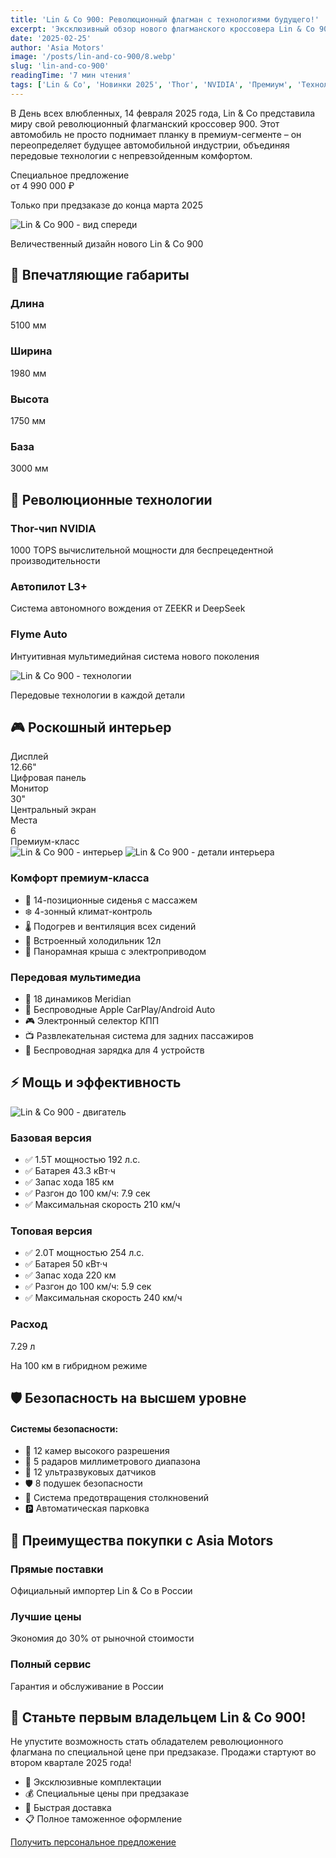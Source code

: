 ```yaml
---
title: 'Lin & Co 900: Революционный флагман с технологиями будущего!'
excerpt: 'Эксклюзивный обзор нового флагманского кроссовера Lin & Co 900 с передовым Thor-чипом NVIDIA. Роскошь, технологии и инновации в одном автомобиле.'
date: '2025-02-25'
author: 'Asia Motors'
image: '/posts/lin-and-co-900/8.webp'
slug: 'lin-and-co-900'
readingTime: '7 мин чтения'
tags: ['Lin & Co', 'Новинки 2025', 'Thor', 'NVIDIA', 'Премиум', 'Технологии']
---
```


<div class="intro-block">
    <p class="intro-text">
        В День всех влюбленных, 14 февраля 2025 года, Lin & Co представила миру
        свой революционный флагманский кроссовер 900. Этот автомобиль не просто
        поднимает планку в премиум-сегменте – он переопределяет будущее
        автомобильной индустрии, объединяя передовые технологии с
        непревзойденным комфортом.
    </p>
</div>

<div class="price-banner">
    <div class="price-tag">Специальное предложение</div>
    <div class="price-value">от 4 990 000 ₽</div>
    <p class="price-note">Только при предзаказе до конца марта 2025</p>
</div>

<div class="image-container">
    <img
        src="/posts/lin-and-co-900/1.webp"
        alt="Lin & Co 900 - вид спереди"
        className="full-width-image"
    />
    <p class="image-caption">Величественный дизайн нового Lin & Co 900</p>
</div>

## 📏 Впечатляющие габариты

<div class="process-timeline">
    <div class="timeline-item">
        <h3>Длина</h3>
        <p>5100 мм</p>
    </div>
    <div class="timeline-item">
        <h3>Ширина</h3>
        <p>1980 мм</p>
    </div>
    <div class="timeline-item">
        <h3>Высота</h3>
        <p>1750 мм</p>
    </div>
    <div class="timeline-item">
        <h3>База</h3>
        <p>3000 мм</p>
    </div>
</div>

## 💫 Революционные технологии

<div class="advantages-grid">
    <div class="advantage-item">
        <h3>Thor-чип NVIDIA</h3>
        <p>
            1000 TOPS вычислительной мощности для беспрецедентной
            производительности
        </p>
    </div>
    <div class="advantage-item">
        <h3>Автопилот L3+</h3>
        <p>Система автономного вождения от ZEEKR и DeepSeek</p>
    </div>
    <div class="advantage-item">
        <h3>Flyme Auto</h3>
        <p>Интуитивная мультимедийная система нового поколения</p>
    </div>
</div>

<div class="image-container">
    <img
        src="/posts/lin-and-co-900/2.webp"
        alt="Lin & Co 900 - технологии"
        className="full-width-image"
    />
    <p class="image-caption">Передовые технологии в каждой детали</p>
</div>

## 🎮 Роскошный интерьер

<div class="features-grid">
    <div class="feature-card">
        <div class="feature-title">Дисплей</div>
        <div class="feature-value">12.66"</div>
        <div class="feature-description">Цифровая панель</div>
    </div>
    <div class="feature-card">
        <div class="feature-title">Монитор</div>
        <div class="feature-value">30"</div>
        <div class="feature-description">Центральный экран</div>
    </div>
    <div class="feature-card">
        <div class="feature-title">Места</div>
        <div class="feature-value">6</div>
        <div class="feature-description">Премиум-класс</div>
    </div>
</div>

<div class="image-grid">
    <img
        src="/posts/lin-and-co-900/3.webp"
        alt="Lin & Co 900 - интерьер"
        className="grid-image"
    />
    <img
        src="/posts/lin-and-co-900/4.webp"
        alt="Lin & Co 900 - детали интерьера"
        className="grid-image"
    />
</div>

<div class="specs-grid">
    <div class="specs-box">
        <h3>Комфорт премиум-класса</h3>
        <ul class="specs-list">
            <li>💺 14-позиционные сиденья с массажем</li>
            <li>❄️ 4-зонный климат-контроль</li>
            <li>🌡️ Подогрев и вентиляция всех сидений</li>
            <li>🧊 Встроенный холодильник 12л</li>
            <li>🌟 Панорамная крыша с электроприводом</li>
        </ul>
    </div>
    <div class="specs-box">
        <h3>Передовая мультимедиа</h3>
        <ul class="specs-list">
            <li>🎵 18 динамиков Meridian</li>
            <li>📱 Беспроводные Apple CarPlay/Android Auto</li>
            <li>🎮 Электронный селектор КПП</li>
            <li>📺 Развлекательная система для задних пассажиров</li>
            <li>🔋 Беспроводная зарядка для 4 устройств</li>
        </ul>
    </div>
</div>

## ⚡ Мощь и эффективность

<div class="image-container">
    <img
        src="/posts/lin-and-co-900/5.webp"
        alt="Lin & Co 900 - двигатель"
        className="full-width-image"
    />
</div>

<div class="pros-cons-grid">
    <div class="pros-card">
        <h3>Базовая версия</h3>
        <ul>
            <li>✅ 1.5T мощностью 192 л.с.</li>
            <li>✅ Батарея 43.3 кВт·ч</li>
            <li>✅ Запас хода 185 км</li>
            <li>✅ Разгон до 100 км/ч: 7.9 сек</li>
            <li>✅ Максимальная скорость 210 км/ч</li>
        </ul>
    </div>
    <div class="pros-card">
        <h3>Топовая версия</h3>
        <ul>
            <li>✅ 2.0T мощностью 254 л.с.</li>
            <li>✅ Батарея 50 кВт·ч</li>
            <li>✅ Запас хода 220 км</li>
            <li>✅ Разгон до 100 км/ч: 5.9 сек</li>
            <li>✅ Максимальная скорость 240 км/ч</li>
        </ul>
    </div>
</div>

<div class="features-grid__cherry">
    <div class="advantage-item">
        <h3>Расход</h3>
        <div class="feature-value">7.29 л</div>
        <p class="feature-item-spec">На 100 км в гибридном режиме</p>
    </div>
</div>

## 🛡️ Безопасность на высшем уровне

<div class="advantages-card">
    <h4>Системы безопасности:</h4>
    <ul>
        <li>🎯 12 камер высокого разрешения</li>
        <li>🤖 5 радаров миллиметрового диапазона</li>
        <li>💫 12 ультразвуковых датчиков</li>
        <li>🛡️ 8 подушек безопасности</li>
        <li>🚗 Система предотвращения столкновений</li>
        <li>🅿️ Автоматическая парковка</li>
    </ul>
</div>

## 🌟 Преимущества покупки с Asia Motors

<div class="advantages-grid">
    <div class="advantage-item">
        <h3>Прямые поставки</h3>
        <p>Официальный импортер Lin & Co в России</p>
    </div>
    <div class="advantage-item">
        <h3>Лучшие цены</h3>
        <p>Экономия до 30% от рыночной стоимости</p>
    </div>
    <div class="advantage-item">
        <h3>Полный сервис</h3>
        <p>Гарантия и обслуживание в России</p>
    </div>
</div>

<div class="cta-box">
    <h2>🚗 Станьте первым владельцем Lin & Co 900!</h2>
    <p>
        Не упустите возможность стать обладателем революционного флагмана по
        специальной цене при предзаказе. Продажи стартуют во втором квартале
        2025 года!
    </p>
    <ul class="specs-list specs-list__no-dot">
        <li>💎 Эксклюзивные комплектации</li>
        <li>💰 Специальные цены при предзаказе</li>
        <li>🚚 Быстрая доставка</li>
        <li>📋 Полное таможенное оформление</li>
    </ul>
    <a href="/contacts" class="cta-button">
        Получить персональное предложение
    </a>
</div>
